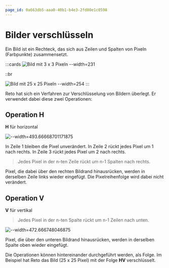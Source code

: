 ```yaml
---
page_id: 0a663db5-aaa0-40b1-b4e3-2fd80e1c0598
---
```


# Bilder verschlüsseln

Ein Bild ist ein Rechteck, das sich aus Zeilen und Spalten von Pixeln (Farbpunkte) zusammensetzt.

:::cards
![Bild mit 3 x 3 Pixeln --width=231](./images/pixel-3x3.jpg)

::br

![Bild mit 25 x 25 Pixeln --width=254](./images/bild-25x25.jpg)
:::

Reto hat sich ein Verfahren zur Verschlüsselung von Bildern überlegt. Er verwendet dabei diese zwei Operationen:

## Operation H

**H** für horizontal

![--width=493.66668701171875](./images/pixel-operation-h.jpg)

In Zeile 1 bleiben die Pixel unverändert. In Zeile 2 rückt jedes Pixel um 1 nach rechts. In Zeile 3 rückt jedes Pixel um 2 nach rechts.

> Jedes Pixel in der n-ten Zeile rückt um n-1 Spalten nach rechts.

Pixel, die dabei über den rechten Bildrand hinausrücken, werden in derselben Zeile links wieder eingefügt. Die Pixelreihenfolge wird dabei nicht verändert.

## Operation V

**V** für vertikal

> Jedes Pixel in der n-ten Spalte rückt um n-1 Zeilen nach unten.

![--width=472.666748046875](./images/pixel-operation-v.jpg)

Pixel, die über den unteren Bildrand hinausrücken, werden in derselben Spalte oben wieder eingefügt.

Die Operationen können hintereinander durchgeführt werden, als Folge. Im Beispiel hat Reto das Bild (25 x 25 Pixel) mit der Folge **HV** verschlüsselt.